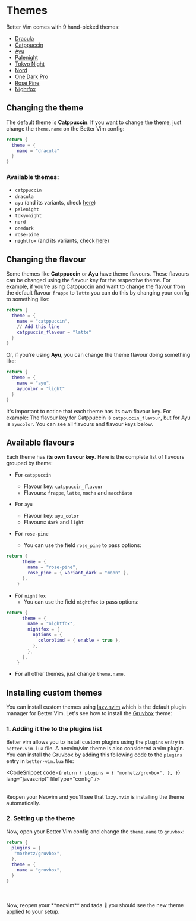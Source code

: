 # Themes

Better Vim comes with 9 hand-picked themes:

- [Dracula](https://github.com/dracula/vim)
- [Catppuccin](https://github.com/catppuccin/nvim)
- [Ayu](https://github.com/ayu-theme/ayu-vim)
- [Palenight](https://github.com/drewtempelmeyer/palenight.vim)
- [Tokyo Night](https://github.com/folke/tokyonight.nvim)
- [Nord](https://github.com/arcticicestudio/nord)
- [One Dark Pro](https://github.com/olimorris/onedarkpro.nvim)
- [Rosé Pine](https://github.com/rose-pine/neovim)
- [Nightfox](https://github.com/EdenEast/nightfox.nvim)

## Changing the theme

The default theme is **Catppuccin**. If you want to change the theme, just change the `theme.name` on the Better Vim config:

```lua better-vim.lua
return {
  theme = {
    name = "dracula"
  }
}
```
### Available themes:

- `catppuccin`
- `dracula`
- `ayu` (and its variants, check [here](https://github.com/ayu-theme/ayu-colors))
- `palenight`
- `tokyonight`
- `nord`
- `onedark`
- `rose-pine`
- `nightfox` (and its variants, check [here](https://github.com/EdenEast/nightfox.nvim#nightfox-1))

## Changing the flavour

Some themes like **Catppuccin** or **Ayu** have theme flavours. These flavours can be changed using the flavour key for the respective theme. For example,
if you're using Catppuccin and want to change the flavour from the default flavour `frappe` to `latte` you can do this by changing your config to something like:

```lua better-vim.lua
return {
  theme = {
    name = "catppuccin",
    // Add this line
    catppuccin_flavour = "latte"
  }
}
```

Or, if you're using **Ayu**, you can change the theme flavour doing something like:

```lua better-vim.lua
return {
  theme = {
    name = "ayu",
    ayucolor = "light"
  }
}
```
<Note>
It's important to notice that each theme has its own <span>flavour key</span>. For example: The flavour key for Catppuccin is <code>catppuccin_flavour</code>, but for Ayu is <code>ayucolor</code>. You can see all flavours and flavour keys below.
</Note>

## Available flavours

Each theme has **its own flavour key**. Here is the complete list of flavours grouped by theme:

- For `catppuccin`

  - Flavour key: `catppuccin_flavour`
  - Flavours: `frappe`, `latte`, `mocha` and `macchiato`

- For `ayu`

  - Flavour key: `ayu_color`
  - Flavours: `dark` and `light`

- For `rose-pine`
  - You can use the field `rose_pine` to pass options:

```lua better-vim.lua
return {
      theme = {
        name = "rose-pine",
        rose_pine = { variant_dark = "moon" },
      },
    }
```

- For `nightfox`
  - You can use the field `nightfox` to pass options:

```lua better-vim.lua
return {
      theme = {
        name = "nightfox",
        nightfox = {
          options = {
            colorblind = { enable = true },
          },
        },
      },
    }
```
- For all other themes, just change `theme.name`.

## Installing custom themes

You can install custom themes using [lazy.nvim](https://github.com/folke/lazy.nvim) which is the default plugin manager for Better Vim.
Let's see how to install the [Gruvbox](https://github.com/) theme:

### 1. Adding it the to the plugins list

Better vim allows you to install custom plugins using the `plugins` entry in `better-vim.lua` file. A neovim/vim theme is also considered a vim plugin.
You can install the Gruvbox by adding this following code to the `plugins` entry in `better-vim.lua` file:

<CodeSnippet
  code={`return {
  plugins = {
    "morhetz/gruvbox",
  },
}`}
  lang="javascript"
  fileType="config"
/>
<br />
<br />

Reopen your Neovim and you'll see that `lazy.nvim` is installing the theme automatically.

### 2. Setting up the theme

Now, open your Better Vim config and change the `theme.name` to `gruvbox`:

```lua better-vim.lua
return {
  plugins = {
   "morhetz/gruvbox",
  },
  theme = {
    name = "gruvbox",
  }
}
```
<br />
<br />
Now, reopen your **neovim** and tada 🎉 you should see the new theme applied to your setup.
